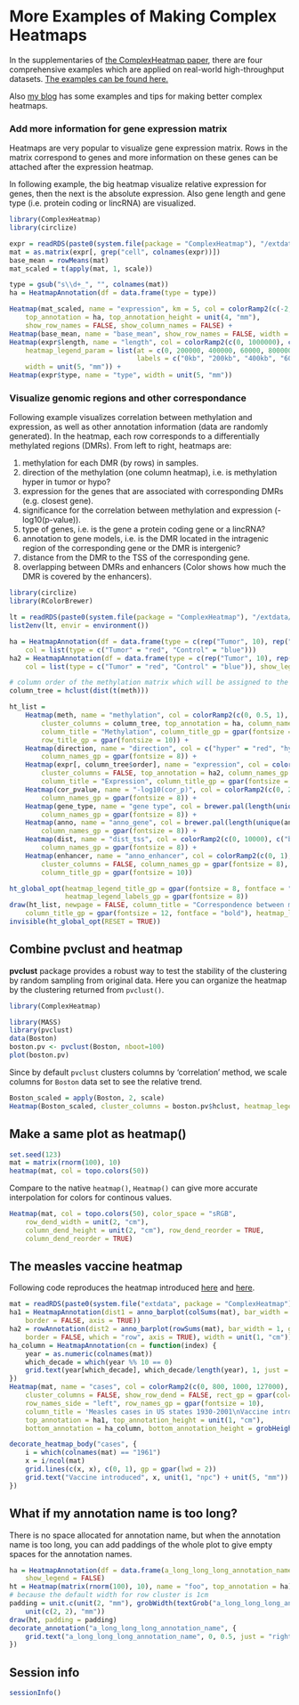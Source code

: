 
# More Examples of Making Complex Heatmaps


In the supplementaries of [the ComplexHeatmap paper](http://bioinformatics.oxfordjournals.org/content/early/2016/05/20/bioinformatics.btw313.abstract), there are four comprehensive examples which are applied
on real-world high-throughput datasets. [The examples can be found here.](http://jokergoo.github.io/supplementary/ComplexHeatmap-supplementary1-4/index.html)

Also [my blog](http://jokergoo.github.io/blog.html) has some examples and tips for making better complex heatmaps.


### Add more information for gene expression matrix

Heatmaps are very popular to visualize gene expression matrix. 
Rows in the matrix correspond to genes and more information on these genes can be attached after the expression
heatmap.

In following example, the big heatmap visualize relative expression for genes, then the next is the absolute expression.
Also gene length and gene type (i.e. protein coding or lincRNA) are visualized.


```r
library(ComplexHeatmap)
library(circlize)

expr = readRDS(paste0(system.file(package = "ComplexHeatmap"), "/extdata/gene_expression.rds"))
mat = as.matrix(expr[, grep("cell", colnames(expr))])
base_mean = rowMeans(mat)
mat_scaled = t(apply(mat, 1, scale))

type = gsub("s\\d+_", "", colnames(mat))
ha = HeatmapAnnotation(df = data.frame(type = type))

Heatmap(mat_scaled, name = "expression", km = 5, col = colorRamp2(c(-2, 0, 2), c("green", "white", "red")),
    top_annotation = ha, top_annotation_height = unit(4, "mm"), 
    show_row_names = FALSE, show_column_names = FALSE) +
Heatmap(base_mean, name = "base_mean", show_row_names = FALSE, width = unit(5, "mm")) +
Heatmap(expr$length, name = "length", col = colorRamp2(c(0, 1000000), c("white", "orange")),
    heatmap_legend_param = list(at = c(0, 200000, 400000, 60000, 800000, 1000000), 
                                labels = c("0kb", "200kb", "400kb", "600kb", "800kb", "1mb")),
    width = unit(5, "mm")) +
Heatmap(expr$type, name = "type", width = unit(5, "mm"))
```

### Visualize genomic regions and other correspondance

Following example visualizes correlation between methylation and expression, as well as other annotation information (data are randomly generated). In the heatmap, each row corresponds to a differentially methylated regions (DMRs). 
From left to right, heatmaps are:

1. methylation for each DMR (by rows) in samples.
2. direction of the methylation (one column heatmap), i.e. is methylation hyper in tumor or hypo?
3. expression for the genes that are associated with corresponding DMRs (e.g. closest gene).
4. significance for the correlation between methylation and expression (-log10(p-value)).
5. type of genes, i.e. is the gene a protein coding gene or a lincRNA?
6. annotation to gene models, i.e. is the DMR located in the intragenic region of the corresponding gene or the DMR is intergenic?
7. distance from the DMR to the TSS of the corresponding gene.
8. overlapping between DMRs and enhancers (Color shows how much the DMR is covered by the enhancers).


```r
library(circlize)
library(RColorBrewer)

lt = readRDS(paste0(system.file(package = "ComplexHeatmap"), "/extdata/meth.rds"))
list2env(lt, envir = environment())

ha = HeatmapAnnotation(df = data.frame(type = c(rep("Tumor", 10), rep("Control", 10))), 
    col = list(type = c("Tumor" = "red", "Control" = "blue")))
ha2 = HeatmapAnnotation(df = data.frame(type = c(rep("Tumor", 10), rep("Control", 10))), 
    col = list(type = c("Tumor" = "red", "Control" = "blue")), show_legend = FALSE)

# column order of the methylation matrix which will be assigned to the expressio matrix
column_tree = hclust(dist(t(meth)))

ht_list = 
    Heatmap(meth, name = "methylation", col = colorRamp2(c(0, 0.5, 1), c("blue", "white", "red")),
        cluster_columns = column_tree, top_annotation = ha, column_names_gp = gpar(fontsize = 8), km = 5, 
        column_title = "Methylation", column_title_gp = gpar(fontsize = 10), 
        row_title_gp = gpar(fontsize = 10)) +
    Heatmap(direction, name = "direction", col = c("hyper" = "red", "hypo" = "blue"), 
        column_names_gp = gpar(fontsize = 8)) +
    Heatmap(expr[, column_tree$order], name = "expression", col = colorRamp2(c(-2, 0, 2), c("green", "white", "red")),
        cluster_columns = FALSE, top_annotation = ha2, column_names_gp = gpar(fontsize = 8), 
        column_title = "Expression", column_title_gp = gpar(fontsize = 10)) +
    Heatmap(cor_pvalue, name = "-log10(cor_p)", col = colorRamp2(c(0, 2, 4), c("white", "white", "red")), 
        column_names_gp = gpar(fontsize = 8)) +
    Heatmap(gene_type, name = "gene type", col = brewer.pal(length(unique(gene_type)), "Set1"), 
        column_names_gp = gpar(fontsize = 8)) +
    Heatmap(anno, name = "anno_gene", col = brewer.pal(length(unique(anno)), "Set2"), 
        column_names_gp = gpar(fontsize = 8)) +
    Heatmap(dist, name = "dist_tss", col = colorRamp2(c(0, 10000), c("black", "white")), 
        column_names_gp = gpar(fontsize = 8)) +
    Heatmap(enhancer, name = "anno_enhancer", col = colorRamp2(c(0, 1), c("white", "orange")), 
        cluster_columns = FALSE, column_names_gp = gpar(fontsize = 8), column_title = "Enhancer", 
        column_title_gp = gpar(fontsize = 10))

ht_global_opt(heatmap_legend_title_gp = gpar(fontsize = 8, fontface = "bold"), 
              heatmap_legend_labels_gp = gpar(fontsize = 8))
draw(ht_list, newpage = FALSE, column_title = "Correspondence between methylation, expression and other genomic features", 
    column_title_gp = gpar(fontsize = 12, fontface = "bold"), heatmap_legend_side = "bottom")
invisible(ht_global_opt(RESET = TRUE))
```


## Combine pvclust and heatmap

**pvclust** package provides a robust way to test the stability of the clustering
by random sampling from original data. Here you can organize the heatmap by the clustering
returned from `pvclust()`.

```r
library(ComplexHeatmap)

library(MASS)
library(pvclust)
data(Boston)
boston.pv <- pvclust(Boston, nboot=100)
plot(boston.pv)
```

Since by default `pvclust` clusters columns by 'correlation' method, we scale columns for
`Boston` data set to see the relative trend.

```r
Boston_scaled = apply(Boston, 2, scale)
Heatmap(Boston_scaled, cluster_columns = boston.pv$hclust, heatmap_legend_param = list(title = "Boston"))
```

## Make a same plot as heatmap()

```r
set.seed(123)
mat = matrix(rnorm(100), 10)
heatmap(mat, col = topo.colors(50))
```

Compare to the native `heatmap()`, `Heatmap()` can give more accurate interpolation
for colors for continous values.

```r
Heatmap(mat, col = topo.colors(50), color_space = "sRGB",
    row_dend_width = unit(2, "cm"), 
    column_dend_height = unit(2, "cm"), row_dend_reorder = TRUE,
    column_dend_reorder = TRUE)
```

## The measles vaccine heatmap

Following code reproduces the heatmap introduced [here](https://biomickwatson.wordpress.com/2015/04/09/recreating-a-famous-visualisation/) and [here](https://benjaminlmoore.wordpress.com/2015/04/09/recreating-the-vaccination-heatmaps-in-r/).

```r
mat = readRDS(paste0(system.file("extdata", package = "ComplexHeatmap"), "/measles.rds"))
ha1 = HeatmapAnnotation(dist1 = anno_barplot(colSums(mat), bar_width = 1, gp = gpar(col = NA, fill = "#FFE200"), 
    border = FALSE, axis = TRUE))
ha2 = rowAnnotation(dist2 = anno_barplot(rowSums(mat), bar_width = 1, gp = gpar(col = NA, fill = "#FFE200"), 
    border = FALSE, which = "row", axis = TRUE), width = unit(1, "cm"))
ha_column = HeatmapAnnotation(cn = function(index) {
    year = as.numeric(colnames(mat))
    which_decade = which(year %% 10 == 0)
    grid.text(year[which_decade], which_decade/length(year), 1, just = c("center", "top"))
})
Heatmap(mat, name = "cases", col = colorRamp2(c(0, 800, 1000, 127000), c("white", "cornflowerblue", "yellow", "red")),
    cluster_columns = FALSE, show_row_dend = FALSE, rect_gp = gpar(col= "white"), show_column_names = FALSE,
    row_names_side = "left", row_names_gp = gpar(fontsize = 10),
    column_title = 'Measles cases in US states 1930-2001\nVaccine introduced 1961',
    top_annotation = ha1, top_annotation_height = unit(1, "cm"),
    bottom_annotation = ha_column, bottom_annotation_height = grobHeight(textGrob("1900"))) + ha2

decorate_heatmap_body("cases", {
    i = which(colnames(mat) == "1961")
    x = i/ncol(mat)
    grid.lines(c(x, x), c(0, 1), gp = gpar(lwd = 2))
    grid.text("Vaccine introduced", x, unit(1, "npc") + unit(5, "mm"))
})
```

## What if my annotation name is too long?

There is no space allocated for annotation name, but when the annotation name is too long,
you can add paddings of the whole plot to give empty spaces for the annotation names.

```r
ha = HeatmapAnnotation(df = data.frame(a_long_long_long_annotation_name = runif(10)),
    show_legend = FALSE)
ht = Heatmap(matrix(rnorm(100), 10), name = "foo", top_annotation = ha)
# because the default width for row cluster is 1cm
padding = unit.c(unit(2, "mm"), grobWidth(textGrob("a_long_long_long_annotation_name")) - unit(1, "cm"),
    unit(c(2, 2), "mm"))
draw(ht, padding = padding)
decorate_annotation("a_long_long_long_annotation_name", {
    grid.text("a_long_long_long_annotation_name", 0, 0.5, just = "right")
})
```


## Session info

```r
sessionInfo()
```
